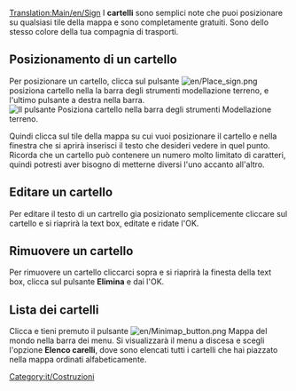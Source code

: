 [[Translation:Main/en/Sign]]
I '''cartelli''' sono semplici note che puoi posizionare su qualsiasi tile della mappa e sono completamente gratuiti. Sono dello stesso colore della tua compagnia di trasporti.

== Posizionamento di un cartello ==

Per posizionare un cartello, clicca sul pulsante [[File:en/Place sign.png]] posiziona cartello nella la barra degli strumenti modellazione terreno, e l'ultimo pulsante a destra nella barra. <br />

[[File:en/Posizione pulsante cartello.png|none|frame|Il pulsante Posiziona cartello nella barra degli strumenti Modellazione terreno.]]

Quindi clicca sul tile della mappa su cui vuoi posizionare il cartello e nella finestra che si aprirà inserisci il testo che desideri vedere in quel punto. Ricorda che un cartello può contenere un numero molto limitato di caratteri, quindi potresti aver bisogno di metterne diversi l'uno accanto all'altro.

==Editare un cartello==

Per editare il testo di un cartrello gia posizionato semplicemente cliccare sul cartello e si riaprirà la text box, editate e ridate l'OK.

==Rimuovere un cartello==

Per rimuovere un cartello cliccarci sopra e si riaprirà la finesta della text box, clicca sul pulsante '''Elimina''' e dai l'OK.

{{it/Avviso|Ricorda che in multiplayer chiunque può editare o cancellare un cartello anche, anche messo da altri, quindi non mettere informazioni importanti nei cartelli e tenerli d'occhio per assicurarsi che i tuoi concorrenti non si stiano prendendo gioco di te modificandoli a tua insaputa.}}

==Lista dei cartelli==
Clicca e tieni premuto il pulsante [[File:en/Minimap button.png]] Mappa del mondo nella barra dei menu. Si visualizzarà il menu a discesa e scegli l'opzione '''Elenco carelli''', dove sono elencati tutti i cartelli che hai piazzato nella mappa ordinati alfabeticamente.

[[Category:it/Costruzioni]]